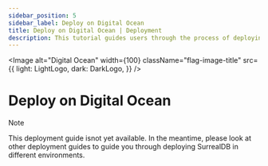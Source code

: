 ```yaml
---
sidebar_position: 5
sidebar_label: Deploy on Digital Ocean
title: Deploy on Digital Ocean | Deployment
description: This tutorial guides users through the process of deploying SurrealDB using Digital Ocean.
---
```



<Image
    alt="Digital Ocean"
    width={100}
    className="flag-image-title"
    src={{
        light: LightLogo,
        dark: DarkLogo,
    }}
/>

# Deploy on Digital Ocean

> [!NOTE]
> This deployment guide isnot yet available. In the meantime, please look at other deployment guides to guide you through deploying SurrealDB in different environments.

